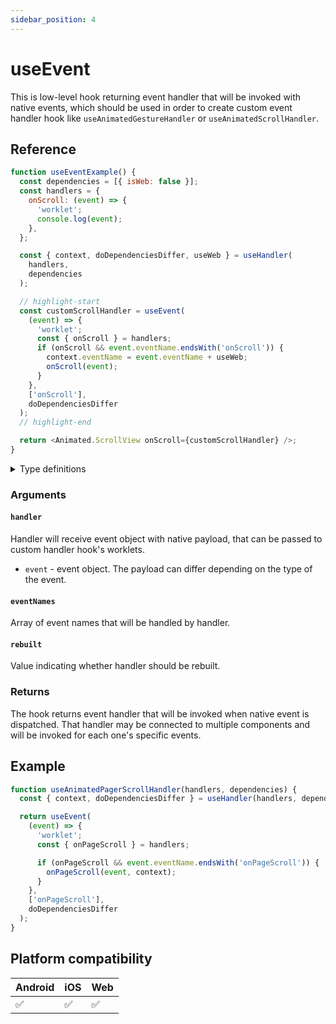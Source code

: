 ```yaml
---
sidebar_position: 4
---
```


# useEvent

This is low-level hook returning event handler that will be invoked with native events, which should be used in order to create custom event handler hook like `useAnimatedGestureHandler` or `useAnimatedScrollHandler`.

## Reference

```js
function useEventExample() {
  const dependencies = [{ isWeb: false }];
  const handlers = {
    onScroll: (event) => {
      'worklet';
      console.log(event);
    },
  };

  const { context, doDependenciesDiffer, useWeb } = useHandler(
    handlers,
    dependencies
  );

  // highlight-start
  const customScrollHandler = useEvent(
    (event) => {
      'worklet';
      const { onScroll } = handlers;
      if (onScroll && event.eventName.endsWith('onScroll')) {
        context.eventName = event.eventName + useWeb;
        onScroll(event);
      }
    },
    ['onScroll'],
    doDependenciesDiffer
  );
  // highlight-end

  return <Animated.ScrollView onScroll={customScrollHandler} />;
}
```

<details>
<summary>Type definitions</summary>

```typescript
function useEvent<
  Event extends object,
  Context extends Record<string, unknown> = never
>(
  handler: EventHandler<Event, Context>,
  eventNames?: string[],
  rebuild?: boolean
): EventHandlerProcessed<Event, Context>;

type EventHandler<
  Event extends object,
  Context extends Record<string, unknown> = never
> = (event: ReanimatedEvent<Event>, context?: Context) => void;

type EventHandlerProcessed<
  Event extends object,
  Context extends Record<string, unknown> = never
> = (event: Event, context?: Context) => void;
```

</details>

### Arguments

#### `handler`

Handler will receive event object with native payload, that can be passed to custom handler hook's worklets.

- `event` - event object.
  The payload can differ depending on the type of the event.

#### `eventNames` <Optional/>

Array of event names that will be handled by handler.

#### `rebuilt` <Optional/>

Value indicating whether handler should be rebuilt.

### Returns

The hook returns event handler that will be invoked when native event is dispatched. That handler may be connected to multiple components and will be invoked for each one's specific events.

## Example

```js
function useAnimatedPagerScrollHandler(handlers, dependencies) {
  const { context, doDependenciesDiffer } = useHandler(handlers, dependencies);

  return useEvent(
    (event) => {
      'worklet';
      const { onPageScroll } = handlers;

      if (onPageScroll && event.eventName.endsWith('onPageScroll')) {
        onPageScroll(event, context);
      }
    },
    ['onPageScroll'],
    doDependenciesDiffer
  );
}
```

## Platform compatibility

<div className="platform-compatibility">

| Android | iOS | Web |
| ------- | --- | --- |
| ✅      | ✅  | ✅  |

</div>
